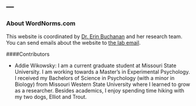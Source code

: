 ---
---
<p>

### About WordNorms.com

This website is coordinated by [Dr. Erin Buchanan](http://www.aggieerin.com) and her research team. You can send emails about the website to [the lab email](mailto:buchananlab@gmail.com).

####Contributors

- Addie Wikowsky: I am a current graduate student at Missouri State University. I am working towards a Master's in Experimental Psychology. I received my Bachelors of Science in Psychology (with a minor in Biology) from Missouri Western State University where I learned to grow as a researcher. Besides academics, I enjoy spending time hiking with my two dogs, Elliot and Trout. 
